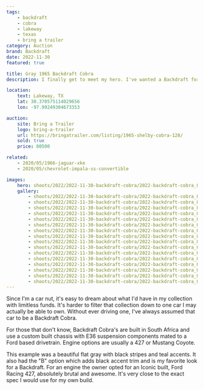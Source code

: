 ```yaml
---
tags:
    - backdraft
    - cobra
    - lakeway
    - texas
    - bring a trailer
category: Auction
brand: Backdraft
date: 2022-11-30
featured: true

title: Gray 1965 Backdraft Cobra
description: I finally get to meet my hero. I've wanted a Backdraft for as long as I've been shooting cars, and what a specimen!

location:
    text: Lakeway, TX
    lat: 30.370575114029656
    lon: -97.99249304673353

auction:
    site: Bring a Trailer
    logo: bring-a-trailer
    url: https://bringatrailer.com/listing/1965-shelby-cobra-128/
    sold: true
    price: 80500

related:
    - 2020/05/1966-jaguar-xke
    - 2020/05/chevrolet-impala-ss-convertible

images:
    hero: shoots/2022/2022-11-30-backdraft-cobra/2022-backdraft-cobra_008.jpg
    gallery:
        - shoots/2022/2022-11-30-backdraft-cobra/2022-backdraft-cobra_001.jpg
        - shoots/2022/2022-11-30-backdraft-cobra/2022-backdraft-cobra_002.jpg
        - shoots/2022/2022-11-30-backdraft-cobra/2022-backdraft-cobra_003.jpg
        - shoots/2022/2022-11-30-backdraft-cobra/2022-backdraft-cobra_004.jpg
        - shoots/2022/2022-11-30-backdraft-cobra/2022-backdraft-cobra_005.jpg
        - shoots/2022/2022-11-30-backdraft-cobra/2022-backdraft-cobra_006.jpg
        - shoots/2022/2022-11-30-backdraft-cobra/2022-backdraft-cobra_007.jpg
        - shoots/2022/2022-11-30-backdraft-cobra/2022-backdraft-cobra_008.jpg
        - shoots/2022/2022-11-30-backdraft-cobra/2022-backdraft-cobra_009.jpg
        - shoots/2022/2022-11-30-backdraft-cobra/2022-backdraft-cobra_010.jpg
        - shoots/2022/2022-11-30-backdraft-cobra/2022-backdraft-cobra_011.jpg
        - shoots/2022/2022-11-30-backdraft-cobra/2022-backdraft-cobra_012.jpg
        - shoots/2022/2022-11-30-backdraft-cobra/2022-backdraft-cobra_013.jpg
        - shoots/2022/2022-11-30-backdraft-cobra/2022-backdraft-cobra_014.jpg
        - shoots/2022/2022-11-30-backdraft-cobra/2022-backdraft-cobra_015.jpg
        - shoots/2022/2022-11-30-backdraft-cobra/2022-backdraft-cobra_016.jpg
---
```


Since I'm a car nut, it's easy to dream about what I'd have in my collection with limitless funds. It's harder to filter that collection down to one car I may actually be able to own. Without ever driving one, I've always assumed that car to be a Backdraft Cobra.

For those that don't know, Backdraft Cobra's are built in South Africa and use a custom built chassis with E36 suspension components mated to a Ford based drivetrain. Engine options are usually a 427 or Mustang Coyote.

This example was a beautiful flat gray with black stripes and teal accents. It also had the "B" option which adds black accent trim and is my favorite look for a Backdraft. For an engine the owner opted for an Iconic built, Ford Racing 427, absolutely brutal and awesome. It's very close to the exact spec I would use for my own build.
